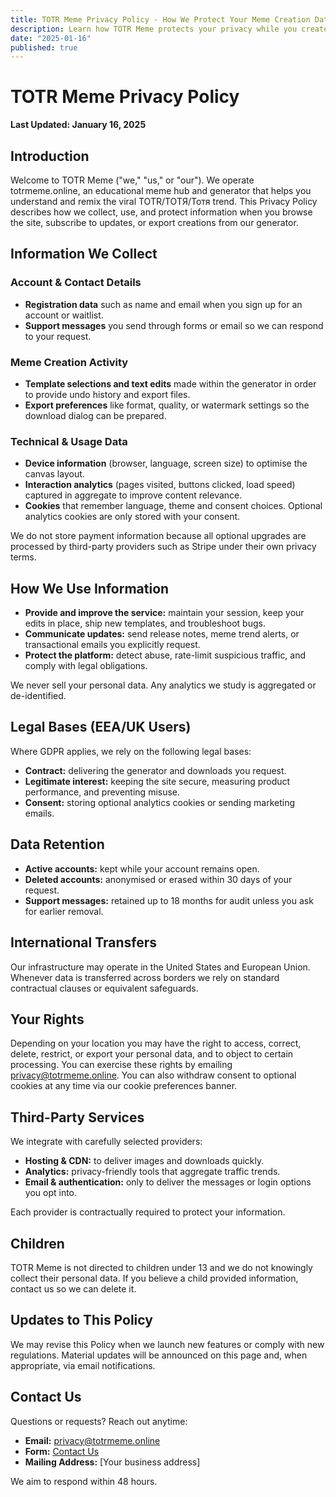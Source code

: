 ```yaml
---
title: TOTR Meme Privacy Policy - How We Protect Your Meme Creation Data
description: Learn how TOTR Meme protects your privacy while you create and share memes. We safeguard your creations, preferences, and personal information.
date: "2025-01-16"
published: true
---
```


# TOTR Meme Privacy Policy

**Last Updated: January 16, 2025**

## Introduction

Welcome to TOTR Meme ("we," "us," or "our"). We operate totrmeme.online, an educational meme hub and generator that helps you understand and remix the viral TOTR/TOTЯ/Тотя trend. This Privacy Policy describes how we collect, use, and protect information when you browse the site, subscribe to updates, or export creations from our generator.

## Information We Collect

### Account & Contact Details
- **Registration data** such as name and email when you sign up for an account or waitlist.
- **Support messages** you send through forms or email so we can respond to your request.

### Meme Creation Activity
- **Template selections and text edits** made within the generator in order to provide undo history and export files.
- **Export preferences** like format, quality, or watermark settings so the download dialog can be prepared.

### Technical & Usage Data
- **Device information** (browser, language, screen size) to optimise the canvas layout.
- **Interaction analytics** (pages visited, buttons clicked, load speed) captured in aggregate to improve content relevance.
- **Cookies** that remember language, theme and consent choices. Optional analytics cookies are only stored with your consent.

We do not store payment information because all optional upgrades are processed by third-party providers such as Stripe under their own privacy terms.

## How We Use Information

- **Provide and improve the service:** maintain your session, keep your edits in place, ship new templates, and troubleshoot bugs.
- **Communicate updates:** send release notes, meme trend alerts, or transactional emails you explicitly request.
- **Protect the platform:** detect abuse, rate-limit suspicious traffic, and comply with legal obligations.

We never sell your personal data. Any analytics we study is aggregated or de-identified.

## Legal Bases (EEA/UK Users)

Where GDPR applies, we rely on the following legal bases:
- **Contract:** delivering the generator and downloads you request.
- **Legitimate interest:** keeping the site secure, measuring product performance, and preventing misuse.
- **Consent:** storing optional analytics cookies or sending marketing emails.

## Data Retention

- **Active accounts:** kept while your account remains open.
- **Deleted accounts:** anonymised or erased within 30 days of your request.
- **Support messages:** retained up to 18 months for audit unless you ask for earlier removal.

## International Transfers

Our infrastructure may operate in the United States and European Union. Whenever data is transferred across borders we rely on standard contractual clauses or equivalent safeguards.

## Your Rights

Depending on your location you may have the right to access, correct, delete, restrict, or export your personal data, and to object to certain processing. You can exercise these rights by emailing privacy@totrmeme.online. You can also withdraw consent to optional cookies at any time via our cookie preferences banner.

## Third-Party Services

We integrate with carefully selected providers:
- **Hosting & CDN:** to deliver images and downloads quickly.
- **Analytics:** privacy-friendly tools that aggregate traffic trends.
- **Email & authentication:** only to deliver the messages or login options you opt into.

Each provider is contractually required to protect your information.

## Children

TOTR Meme is not directed to children under 13 and we do not knowingly collect their personal data. If you believe a child provided information, contact us so we can delete it.

## Updates to This Policy

We may revise this Policy when we launch new features or comply with new regulations. Material updates will be announced on this page and, when appropriate, via email notifications.

## Contact Us

Questions or requests? Reach out anytime:

- **Email:** privacy@totrmeme.online
- **Form:** [Contact Us](/contact)
- **Mailing Address:** [Your business address]

We aim to respond within 48 hours.

